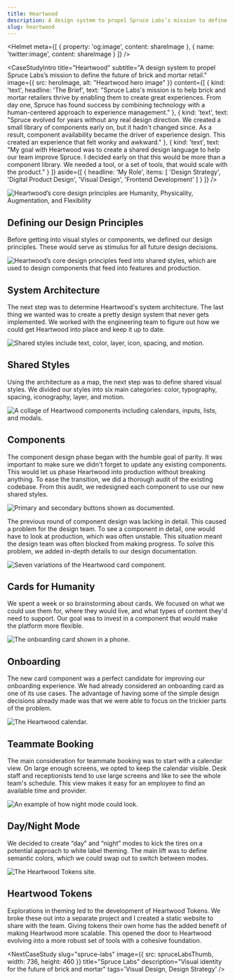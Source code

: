 ```yaml
---
title: Heartwood
description: A design system to propel Spruce Labs’s mission to define the future of brick and mortar retail.
slug: heartwood
---
```


<Helmet
    meta={[
        {
            property: 'og:image',
            content: shareImage
        },
        {
            name: 'twitter:image',
            content: shareImage
        }
    ]}
/>

<CaseStudyIntro
    title="Heartwood"
    subtitle="A design system to propel Spruce Labs’s mission to define the future of brick and mortar retail."
    image={{
        src: heroImage,
        alt: "Heartwood hero image"
    }}
    content={[
        {
            kind: 'text',
            headline: 'The Brief',
            text: "Spruce Labs's mission is to help brick and mortar retailers thrive by enabling them to create great experiences. From day one, Spruce has found success by combining technology with a human-centered approach to experience management."
        }, {
            kind: 'text',
            text: "Spruce evolved for years without any real design direction. We created a small library of components early on, but it hadn't changed since. As a result, component availability became the driver of experience design. This created an experience that felt wonky and awkward."
        }, {
            kind: 'text',
            text: "My goal with Heartwood was to create a shared design language to help our team improve Spruce. I decided early on that this would be more than a component library. We needed a tool, or a set of tools, that would scale with the product."
        }
    ]}
    aside={[
        {
            headline: 'My Role',
            items: [
                'Design Strategy',
                'Digital Product Design',
                'Visual Design',
                'Frontend Development'
            ]
        }
    ]}
/>

![Heartwood’s core design principles are Humanity, Physicality, Augmentation, and Flexibility](/heartwood/Design-Principles@2x.png "Heartwood’s core design principles.")

## Defining our Design Principles
Before getting into visual styles or components, we defined our design principles. These would serve as stimulus for all future design decisions.

![Heartwood’s core design principles feed into shared styles, which are used to design components that feed into features and production.](/heartwood/System-Architecture@2x.png "The Heartwood system architecture.")

## System Architecture
The next step was to determine Heartwood's system architecture. The last thing we wanted was to create a pretty design system that never gets implemented. We worked with the engineering team to figure out how we could get Heartwood into place and keep it up to date.

![Shared styles include text, color, layer, icon, spacing, and motion.](/heartwood/Shared-Styles-Alt@2x.png "A sample of Heartwood’s shared styles.")

## Shared Styles
Using the architecture as a map, the next step was to define shared visual styles. We divided our styles into six main categories: color, typography, spacing, iconography, layer, and motion.

![A collage of Heartwood components including calendars, inputs, lists, and modals.](/heartwood/Components@2x.png "A sampling of new Heartwood components.")

## Components
The component design phase began with the humble goal of parity. It was important to make sure we didn't forget to update any existing components. This would let us phase Heartwood into production without breaking anything. To ease the transition, we did a thorough audit of the existing codebase. From this audit, we redesigned each component to use our new shared styles.

![Primary and secondary buttons shown as documented.](/heartwood/Component-Example@2x.png "An example of more in-depth component documentation")

The previous round of component design was lacking in detail. This caused a problem for the design team. To see a component in detail, one would have to look at production, which was often unstable. This situation meant the design team was often blocked from making progress. To solve this problem, we added in-depth details to our design documentation.

![Seven variations of the Heartwood card component.](/heartwood/Cards-Alt@2x.png "Examples of cards that tie to specific use cases.")

## Cards for Humanity
We spent a week or so brainstorming about cards. We focused on what we could use them for, where they would live, and what types of content they'd need to support. Our goal was to invest in a component that would make the platform more flexible.

![The onboarding card shown in a phone.](/heartwood/Onboarding-Card-Alt@2x.png "Some illustrations we created to give the experience more personality.")

## Onboarding
The new card component was a perfect candidate for improving our onboarding experience. We had already considered an onboarding card as one of its use cases. The advantage of having some of the simple design decisions already made was that we were able to focus on the trickier parts of the problem.

![The Heartwood calendar.](/heartwood/Calendar-Alt@2x.png "The new calendar view turned out to be indispensable for teammates.")

## Teammate Booking
The main consideration for teammate booking was to start with a calendar view. On large enough screens, we opted to keep the calendar visible. Desk staff and receptionists tend to use large screens and like to see the whole team's schedule. This view makes it easy for an employee to find an available time and provider.

![An example of how night mode could look.](/heartwood/Night-Mode-Alt@2x.png "Example of night mode that can inform theming strategy.")

## Day/Night Mode
We decided to create “day” and “night” modes to kick the tires on a potential approach to white label theming. The main lift was to define semantic colors, which we could swap out to switch between modes.

![The Heartwood Tokens site.](/heartwood/Heartwood-Tokens-Alt@2x.png "Heartwood Tokens are available online.")

## Heartwood Tokens
Explorations in theming led to the development of Heartwood Tokens. We broke these out into a separate project and I created a static website to share with the team. Giving tokens their own home has the added benefit of making Heartwood more scalable. This opened the door to Heartwood evolving into a more robust set of tools with a cohesive foundation.


<CaseStudyConclusion
    headline="Results"
    text="Heartwood has already gone a long way to make Spruce useful, usable, and beautiful. By providing a shared language, it has equipped the team at Spruce Labs to continue evolving their core product. Heartwood will continue to play a role in defining the future of brick and mortar retail."
/>

<NextCaseStudy
    slug="spruce-labs"
    image={{
        src: spruceLabsThumb,
        width: 736,
        height: 460
    }}
    title="Spruce Labs"
    description="Visual identity for the future of brick and mortar"
    tags='Visual Design, Design Strategy'
/>